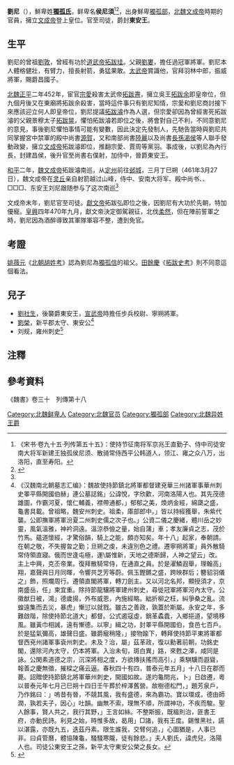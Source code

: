 '''劉尼'''（{{bd|？||474年|catIdx=B步}}），鮮卑姓'''[[獨孤氏|獨孤氏]]'''，鲜卑名'''侯尼須'''<ref>《宋书·卷九十五·列传第五十五》：使持节征南将军京兆王直勤子、侍中司徒安南大将军新建王独孤侯尼须、散骑常侍西平公韩道人，领江、雍之众八万，出洛阳，直至寿阳。</ref><ref name=autogenerated1>{{Citation| last=| first=| author-link=山西省考古研究所、灵丘县文物局| year=1997年| title=《山西灵丘北魏文成帝〈南巡碑〉》| periodical=《文物》| volume=| issue=12期| pages=70-79| url=http://www.cnki.com.cn/Article/CJFDTOTAL-WENW199712011.htm| doi=| oclc=| accessdate=2020-08-28| archive-date=2019-07-25| archive-url=https://web.archive.org/web/20190725155706/http://www.cnki.com.cn/Article/CJFDTOTAL-WENW199712011.htm| dead-url=no}}</ref>，出身鮮卑[[獨孤部|獨孤部]]，[[北魏|北魏]][[文成帝|文成帝]]時期的官員，擁立[[文成帝|文成帝]]登上皇位。官至司徒，爵封'''東安王'''。

==生平==
劉尼的曾祖[[劉敦|劉敦]]，曾經有功於[[道武帝|道武帝]][[拓跋珪|拓跋珪]]。父親[[劉婁|劉婁]]，擔任過冠軍將軍。劉尼本人體格健壯，有臂力，擅長射箭，勇猛果敢。[[太武帝|太武帝]]賞識他，官拜羽林中郎，振威將軍，賜爵昌國子。

[[北魏|北魏]][[正平_(北魏)|正平]]二年452年，宦官[[宗愛|宗愛]]殺害太武帝[[拓跋燾|拓跋燾]]，擁立吳王[[拓跋余|拓跋余]]即皇帝位，但九個月後又在東廟將拓跋余殺害，當時這件事只有劉尼知情，宗愛和劉尼商討接下來應該迎立何人即皇帝位，劉尼提議[[拓跋濬|拓跋濬]]作為人選，但宗愛卻因為曾經害死拓跋濬的父親景穆太子[[拓跋晃|拓跋晃]]，懼怕拓跋濬若即位之後，將會對自己不利，不同意劉尼的意見，事後劉尼懼怕事情可能有變數，因此決定先發制人，先馳告當時與劉尼共同掌握宮中禁軍的殿中尚書[[源賀|源賀]]，又和南部尚書[[陸麗|陸麗]]以及尚書[[長孫渴侯|長孫渴侯]]等人聯手發動政變，擁立[[文成帝|文成帝]]拓跋濬即位，推翻宗愛、賈周等黨羽。事成後，以劉尼為內行長，封建昌侯，後升官至尚書右僕射，加侍中，晉爵東安王。

[[和平_(北魏)|和平]]二年，[[魏文成帝|魏文成帝]]拓跋濬南巡，从[[定州|定州]]前往[[邺城|邺城]]，三月丁巳朔（461年3月27日），魏文成帝在[[灵丘|灵丘]]亲自射箭越过山峰，侍中、安南大将军、殿中尚书、、□□□、东安王刘尼跟随参与了这次南巡<ref name=autogenerated1 />

文成帝末年，劉尼官至司徒。[[獻文帝|獻文帝]]拓跋弘即位之後，因劉尼有大功於先朝，特加優寵。[[皇興|皇興]]四年470年九月，獻文帝決定御駕親征，北伐[[柔然|柔然]]，但在陣前誓軍之時，劉尼因為酒醉導致其軍隊軍容不整，遭到免官。

==考證==
[[姚薇元|姚薇元]]《[[北朝胡姓考|北朝胡姓考]]》認為劉尼為[[獨孤信|獨孤信]]的祖父。[[田餘慶|田餘慶]]《[[拓跋史考|拓跋史考]]》則不同意這個看法。

==兒子==
*[[劉社生|劉社生]]，後襲爵東安王，[[宣武帝|宣武帝]]時擔任步兵校尉、寧朔將軍。
*[[劉榮|劉榮]]，新平郡太守、東安公<ref>《汉魏南北朝墓志汇编》：魏故使持節鎮北將軍都督建兗華三州諸軍事華州刺史睪平縣開國伯赫」連公墓誌銘」公諱悅，字欣歡，河南洛陽人也。其先茂德雄圖，作霸河夏，懷仁輔義，襟帶通都，」郁郁之美，煥炳金經，綿瓞之盛，龜書具載。曾祖略，魏安州刺史。祖柔，庫部郎中。」皆以持經獲舉，朱紫代襲。公即撫軍將軍汾夏二州刺史儒之次子也。」公資二儀之慶緒，體川岳之妙靈，風氣溫雅，神衿洞遠。溫涼恭儉之量，始自蒲」車；孝友廉貞之志，茂於竹馬。蘊道懷經，才驚俗韻，騎上之能，頗亦知矣。年十八」起家，奉朝請。在朝之敬，不失握曶之勤；旦朔之虔，未違別色之禮。遷寧朔將軍」員外散騎常侍領直寢。俄而世逢屯極，運\屬惟新，天地之德斯歸，人神之望云」改。主上中興，克丕帝業。復拜散騎常侍，在通直之員。於是濯鱗遐舉，理翰高」翔，嘉聲與日月同暉，令響共芝芳等蔚。佩玉鏗鏘之盛，跨映群后；簪貂羽儀之」飾，照爛周行。遷領直閣將軍，轉刀劍主。又以河北名邦，顯授須才，京南盛岳，任」柬宜重。除持節龍驤將軍建州刺史，尋徙冠軍將軍河內太守。公徽猷日被，鴻」德歲揚，外布威恩，內施經略。絀折柳之枉，糾爭桑之亂。流蝗遠集而去災，暴虎」慚愆以就戮。雖古之善政，孰蓋於斯屬。永安之年，多難啟階，除使持節北道大」都督。公式遏寇虛，銷革蟊蠹，入鄉挹道，望境移風。雖黃巾相誡，遠有慚德。以寧」緝之功，封睪平縣開國伯，食邑七百戶。於是猛氣彌高，雄聲日盛。雖爵寵稍隆，」接物踰下，轉拜使持節平東將軍都督西兗州諸軍事袞州刺史。未及？治，屬」茲革政，復以勳著前朝，功銘史閣，還除河內太守，仍本將軍。入治未旬，斑白異」路，來甦之澤，咸同是詠。公閑素道德之宗，沉深將相之度，方欲摶扶搖而高引，」乘騏驥而遐聳，報善之慶無徵，摧樑之痛云逼。春秋四十有四，普泰元年五月」十八日在郡而薨。詔贈使持節鎮北將軍華州刺史，開國如故。遂灼龜問兆，卜」日啟遷，粵以普泰元年七月己巳朔十四日壬午葬於梓澤舊營。故樹德松門，」題芳泉戶，乃作銘曰：」嗚昔有晉，不競其風，我有盛德，來為霸功。寶以環成，德由師潤，孰若夫子，因心」吐韻。幽無不索，理無不順，所謂神功，不疾而駿。聖人餘事，賢人共之，我行其野，」王言如絲。不整斯振，既縕則治，匪書王府，亦動民詩。利見之始，時惟多故，曷用」□諸，我有王度。錫惟黑社，讌以湛露，亦既九五，迭茲丹素。限生誰我，交臂何追，」心圖猶是，人事已非。曰貞管曆，體協陳龜，騷騷寒隴，徒有餘悲。」夫人劉氏，諱虎兒，洛陽人也。司徒公東安王之孫，新平太守東安公榮之長女。</ref>
*刘规，雍州刺史<ref>{{Citation| author=胡海帆| year=2013年| title=《新出《独孤忻墓志》与独孤氏若干历史人物关系的考辨》| periodical=《北京大学图书馆第十一届五四科学讨论会论文集 》| volume=| issue=| pages=217-227| url=| doi=| oclc=}}</ref>

==注釋==
{{reflist}}

==參考資料==
《魏書》卷三十　列傳第十八

[[Category:北魏鲜卑人|Category:北魏鲜卑人]]
[[Category:北魏官员|Category:北魏官员]]
[[Category:獨孤部|Category:獨孤部]]
[[Category:北魏异姓王爵|Category:北魏异姓王爵]]